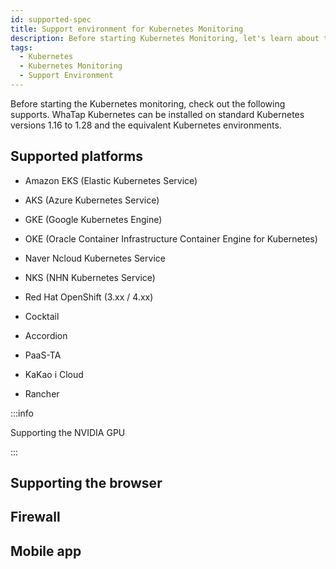 ```yaml
---
id: supported-spec
title: Support environment for Kubernetes Monitoring
description: Before starting Kubernetes Monitoring, let's learn about the support environment.
tags:
  - Kubernetes
  - Kubernetes Monitoring
  - Support Environment
---
```


Before starting the Kubernetes monitoring, check out the following supports. WhaTap Kubernetes can be installed on standard Kubernetes versions 1.16 to 1.28 and the equivalent Kubernetes environments.

## Supported platforms

- Amazon EKS (Elastic Kubernetes Service)

- AKS (Azure Kubernetes Service)

- GKE (Google Kubernetes Engine)

- OKE (Oracle Container Infrastructure Container Engine for Kubernetes)

- Naver Ncloud Kubernetes Service

- NKS (NHN Kubernetes Service)

- Red Hat OpenShift (3.xx / 4.xx)

- Cocktail

- Accordion

- PaaS-TA

- KaKao i Cloud

- Rancher

:::info

Supporting the NVIDIA GPU

:::

## Supporting the browser


<Supportedbrowser />

## Firewall


<Proxy />

## Mobile app


<Mobileapp />
